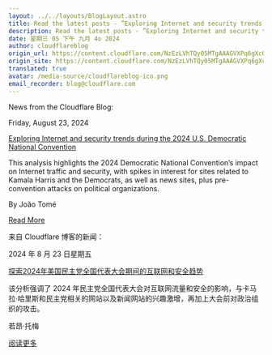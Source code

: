 ```yaml
---
layout: ../../layouts/BlogLayout.astro
title: Read the latest posts - ”Exploring Internet and security trends during the 2024 U.S. Democratic National Convention”
description: Read the latest posts - ”Exploring Internet and security trends during the 2024 U.S. Democratic National Convention”
date: 星期三 05 下午 九月 4o 2024
author: cloudflareblog
origin_url: https://content.cloudflare.com/NzEzLVhTQy05MTgAAAGVXPq6gXcQDVd7GGSN-IeiJ1qiJxkbp3zMszXj75bFbDXvrkUjrOn_NH0vUV8fc_CIj1ruQ98=
origin_site: https://content.cloudflare.com/NzEzLVhTQy05MTgAAAGVXPq6gXcQDVd7GGSN-IeiJ1qiJxkbp3zMszXj75bFbDXvrkUjrOn_NH0vUV8fc_CIj1ruQ98=
translated: true
avatar: /media-source/cloudflareblog-ico.png
email_recorder: blog@cloudflare.com
---
```



<Reference client:only="react" title="Read the latest posts - ”Exploring Internet and security trends during the 2024 U.S. Democratic National Convention”" url="https://content.cloudflare.com/NzEzLVhTQy05MTgAAAGVXPq6gXcQDVd7GGSN-IeiJ1qiJxkbp3zMszXj75bFbDXvrkUjrOn_NH0vUV8fc_CIj1ruQ98=" />

<Detail client:only="react">
	News from the Cloudflare Blog:

Friday, August 23, 2024

[Exploring Internet and security trends during the 2024 U.S. Democratic National Convention](https://content.cloudflare.com/NzEzLVhTQy05MTgAAAGVXPq6gXcQDVd7GGSN-IeiJ1qiJxkbp3zMszXj75bFbDXvrkUjrOn_NH0vUV8fc_CIj1ruQ98=)

This analysis highlights the 2024 Democratic National Convention’s impact on Internet traffic and security, with spikes in interest for sites related to Kamala Harris and the Democrats, as well as news sites, plus pre-convention attacks on political organizations.

By João Tomé

[Read More](https://content.cloudflare.com/NzEzLVhTQy05MTgAAAGVXPq6gXcQDVd7GGSN-IeiJ1qiJxkbp3zMszXj75bFbDXvrkUjrOn_NH0vUV8fc_CIj1ruQ98=)


</Detail>

来自 Cloudflare 博客的新闻：

2024 年 8 月 23 日星期五

[探索2024年美国民主党全国代表大会期间的互联网和安全趋势](https://content.cloudflare.com/NzEzLVhTQy05MTgAAAGVXPq6gXcQDVd7GGSN-IeiJ1qiJxkbp3zMszXj75bFbDXvrkUjrOn_NH0vUV8fc_CIj1ruQ98=)

该分析强调了 2024 年民主党全国代表大会对互联网流量和安全的影响，与卡马拉·哈里斯和民主党相关的网站以及新闻网站的兴趣激增，再加上大会前对政治组织的攻击。

若昂·托梅

[阅读更多](https://content.cloudflare.com/NzEzLVhTQy05MTgAAAGVXPq6gXcQDVd7GGSN-IeiJ1qiJxkbp3zMszXj75bFbDXvrkUjrOn_NH0vUV8fc_CIj1ruQ98=)


